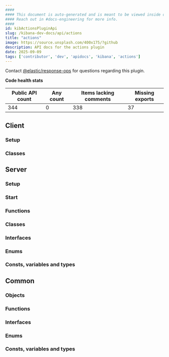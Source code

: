 ```yaml
---
####
#### This document is auto-generated and is meant to be viewed inside our experimental, new docs system.
#### Reach out in #docs-engineering for more info.
####
id: kibActionsPluginApi
slug: /kibana-dev-docs/api/actions
title: "actions"
image: https://source.unsplash.com/400x175/?github
description: API docs for the actions plugin
date: 2025-09-09
tags: ['contributor', 'dev', 'apidocs', 'kibana', 'actions']
---
```




Contact [@elastic/response-ops](https://github.com/orgs/elastic/teams/response-ops) for questions regarding this plugin.

**Code health stats**

| Public API count  | Any count | Items lacking comments | Missing exports |
|-------------------|-----------|------------------------|-----------------|
| 344 | 0 | 338 | 37 |

## Client

### Setup
<DocDefinitionList data={[actionsObj.client.setup]}/>

### Classes
<DocDefinitionList data={actionsObj.client.classes}/>

## Server

### Setup
<DocDefinitionList data={[actionsObj.server.setup]}/>

### Start
<DocDefinitionList data={[actionsObj.server.start]}/>

### Functions
<DocDefinitionList data={actionsObj.server.functions}/>

### Classes
<DocDefinitionList data={actionsObj.server.classes}/>

### Interfaces
<DocDefinitionList data={actionsObj.server.interfaces}/>

### Enums
<DocDefinitionList data={actionsObj.server.enums}/>

### Consts, variables and types
<DocDefinitionList data={actionsObj.server.misc}/>

## Common

### Objects
<DocDefinitionList data={actionsObj.common.objects}/>

### Functions
<DocDefinitionList data={actionsObj.common.functions}/>

### Interfaces
<DocDefinitionList data={actionsObj.common.interfaces}/>

### Enums
<DocDefinitionList data={actionsObj.common.enums}/>

### Consts, variables and types
<DocDefinitionList data={actionsObj.common.misc}/>

